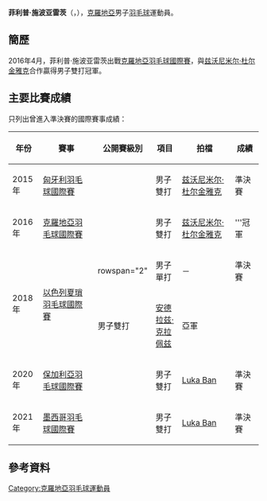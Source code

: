 {{noteTA|G1=Badminton}}
{{Infobox 羽球選手
| playername              = 菲利普·施波亚雷茨<br />{{lang|hr|Filip Špoljarec}}
| image                   = 
| size                    = 
| caption                 = 
| birth_name              = 
| date_of_birth           = {{birth_date_and_age|1994|5|1}}
| place_of_birth          = 
| height                  = 
| weight                  = 
| event                   = 男子單打、男子雙打、混合雙打
| country                 = {{CRO}}
| years_started           =
| handedness              = 
| coach                   = 
| highest_ranking         = 第152位（男雙-[[兹沃尼米尔·杜尔金雅克|杜尔金雅克]]）
| date_of_highest_ranking = 2016年10月20日 <ref name="ranking">{{en}}[http://bwfcontent.tournamentsoftware.com/ranking/player.aspx?id=12463&player=163882 BWF World Ranking - Ranking of Filip SPOLJAREC (83212)]</ref>
| current_ranking         = 第443位（男單）<br/>第221位（男雙-[[兹沃尼米尔·杜尔金雅克|杜尔金雅克]]）<br/>第690位（男雙-[[伊戈尔·吉姆布尔|吉姆布尔]]）
| date_of_current_ranking = 2016年12月8日<ref>{{en}}[http://bwfcontent.tournamentsoftware.com/ranking/category.aspx?id=12404&category=472 BWF World Ranking - BWF世界排名榜 (12/8/2016) - Men's singles]</ref><ref>{{en}}[http://bwfcontent.tournamentsoftware.com/ranking/category.aspx?id=12404&category=474 BWF World Ranking - BWF世界排名榜 (12/8/2016) - Men's doubles]</ref>
| played                  = 52勝–52負（男單）<br/>43勝–39負（男雙）<br/>30勝–28負（混雙）
| titles                  = 
| bwf_profile             = 4189866E-34D1-4E05-806E-407BB54C9AFD
| bwf_id                  = 83212
| updated                 = 2016年12月9日
}}
{{MedalTableTop}}
{{MedalSport | 男子[[羽毛球|羽毛球]]}}
{{MedalCountry | {{CRO}}}}
{{MedalBottom}}
'''菲利普·施波亚雷茨'''（{{lang-hr|'''Filip Špoljarec'''}}，{{bd|1994年|5月1日||}}），[[克羅地亞|克羅地亞]]男子[[羽毛球|羽毛球]]運動員。

== 簡歷 ==
2016年4月，菲利普·施波亚雷茨出戰[[2016年克羅地亞羽毛球國際賽|克羅地亞羽毛球國際賽]]，與[[兹沃尼米尔·杜尔金雅克|兹沃尼米尔·杜尔金雅克]]合作贏得男子雙打冠軍。

==主要比賽成績==
只列出曾進入準決賽的國際賽事成績：
{| class=wikitable style="text-align:center; font-size:small;" 
!width="50"|年份
!width="180"|賽事
!width="80"|公開賽級別
!width="60"|項目
!width="150"|拍檔
!width="50"|成績
|-
!rowspan="1"|2015年
|[[2015年匈牙利羽毛球國際賽|匈牙利羽毛球國際賽]]
|{{BWFIS}}
|男子雙打
|[[兹沃尼米尔·杜尔金雅克|兹沃尼米尔·杜尔金雅克]]
|bgcolor="#b8860b"|準決賽
|-
!rowspan="1"|2016年
|[[2016年克羅地亞羽毛球國際賽|克羅地亞羽毛球國際賽]]
|{{BWFFS}}
|男子雙打
|[[兹沃尼米尔·杜尔金雅克|兹沃尼米尔·杜尔金雅克]]
|bgcolor="gold"|'''冠軍
|-
!rowspan="2"|2018年
|rowspan="2"|[[2018年以色列夏瑣羽毛球國際賽|以色列夏瑣羽毛球國際賽]]
|rowspan="2" {{BWFFS}}
|男子單打
|－
|bgcolor="#b8860b"|準決賽
|-
|男子雙打
|{{flagicon|SLO}} [[安德拉兹·克拉佩兹|安德拉兹·克拉佩兹]]
|bgcolor="silver"|亞軍
|-
!rowspan="1"|2020年
|[[2020年保加利亞羽毛球國際賽|保加利亞羽毛球國際賽]]
|{{BWFFS}}
|男子雙打
|[[Luka_Ban|Luka Ban]]
|bgcolor="#b8860b"|準決賽
|-
!rowspan="1"|2021年
|[[2021年墨西哥羽毛球國際賽|墨西哥羽毛球國際賽]]
|{{BWFIS}}
|男子雙打
|[[Luka_Ban|Luka Ban]]
|bgcolor="#b8860b"|準決賽
|}
{{BWF賽事級別索引}}

== 參考資料 ==
{{Reflist}}

{{DEFAULTSORT:Špoljarec, Filip}}
[[Category:克羅地亞羽毛球運動員|Category:克羅地亞羽毛球運動員]]